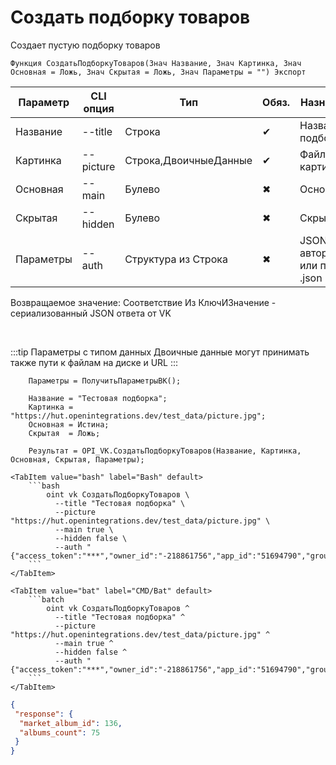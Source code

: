 ﻿---
sidebar_position: 3
description: Создать подборку товаров и другие функции для работы с VK в Открытом пакете интеграций - бесплатной open-source библиотеке интеграций для 1С:Предприятие 8, OneScript и CLI
keywords: [1C, 1С, 1С:Предприятие, 1С:Предприятие 8.3, API, Интеграция, Сервисы, Обмен, OneScript, CLI, VK]
---


# Создать подборку товаров
 Создает пустую подборку товаров



`Функция СоздатьПодборкуТоваров(Знач Название, Знач Картинка, Знач Основная = Ложь, Знач Скрытая = Ложь, Знач Параметры = "") Экспорт`

  | Параметр | CLI опция | Тип | Обяз. | Назначение |
  |-|-|-|-|-|
  | Название | --title | Строка | &#x2714; | Название подборки |
  | Картинка | --picture | Строка,ДвоичныеДанные | &#x2714; | Файл картинки |
  | Основная | --main | Булево | &#x2716; | Основная |
  | Скрытая | --hidden | Булево | &#x2716; | Скрытая |
  | Параметры | --auth | Структура из Строка | &#x2716; | JSON авторизации или путь к .json |

  
  Возвращаемое значение:   Соответствие Из КлючИЗначение - сериализованный JSON ответа от VK

<br/>

:::tip
Параметры с типом данных Двоичные данные могут принимать также пути к файлам на диске и URL
:::
<br/>



```bsl title="Пример использования для 1С:Предприятие/OneScript"
    Параметры = ПолучитьПараметрыВК();

    Название = "Тестовая подборка";
    Картинка = "https://hut.openintegrations.dev/test_data/picture.jpg";
    Основная = Истина;
    Скрытая  = Ложь;

    Результат = OPI_VK.СоздатьПодборкуТоваров(Название, Картинка, Основная, Скрытая, Параметры);
```
    

 <Tabs>
  
    <TabItem value="bash" label="Bash" default>
        ```bash
            oint vk СоздатьПодборкуТоваров \
              --title "Тестовая подборка" \
              --picture "https://hut.openintegrations.dev/test_data/picture.jpg" \
              --main true \
              --hidden false \
              --auth "{"access_token":"***","owner_id":"-218861756","app_id":"51694790","group_id":"218861756"}"
        ```
    </TabItem>
  
    <TabItem value="bat" label="CMD/Bat" default>
        ```batch
            oint vk СоздатьПодборкуТоваров ^
              --title "Тестовая подборка" ^
              --picture "https://hut.openintegrations.dev/test_data/picture.jpg" ^
              --main true ^
              --hidden false ^
              --auth "{"access_token":"***","owner_id":"-218861756","app_id":"51694790","group_id":"218861756"}"
        ```
    </TabItem>
</Tabs>


```json title="Результат"
{
 "response": {
  "market_album_id": 136,
  "albums_count": 75
 }
}
```
